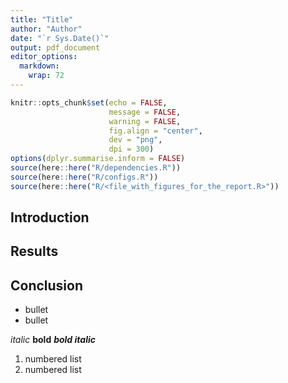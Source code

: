 ```yaml
---
title: "Title"
author: "Author"
date: "`r Sys.Date()`"
output: pdf_document
editor_options: 
  markdown: 
    wrap: 72
---
```


```r
knitr::opts_chunk$set(echo = FALSE, 
                      message = FALSE,
                      warning = FALSE,
                      fig.align = "center", 
                      dev = "png", 
                      dpi = 300)
options(dplyr.summarise.inform = FALSE)
source(here::here("R/dependencies.R"))
source(here::here("R/configs.R"))
source(here::here("R/<file_with_figures_for_the_report.R>"))
```

## Introduction

## Results

## Conclusion

-   bullet
-   bullet

*italic* **bold** ***bold italic***

1.  numbered list
2.  numbered list

```r

```
